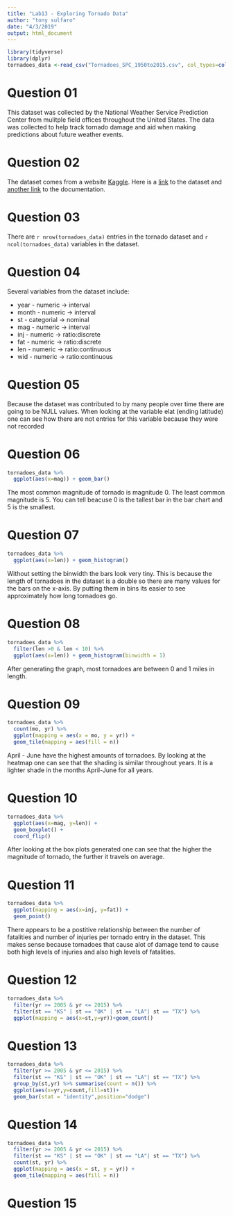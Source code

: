 ```yaml
---
title: "Lab13 - Exploring Tornado Data"
author: "tony sulfaro"
date: "4/3/2019"
output: html_document
---
```


```r
library(tidyverse)
library(dplyr)
tornadoes_data <-read_csv("Tornadoes_SPC_1950to2015.csv", col_types=cols(loss=col_double(), closs=col_double(),date=col_date("%m/%d/%Y"),mag=col_character(),stf=col_character()))
```

# Question 01

This dataset was collected by the National Weather Service Prediction Center from mulitple field offices throughout the United States. The data was collected to help track tornado damage and aid when making predictions about future weather events.

# Question 02

The dataset comes from a website [Kaggle](https://www.kaggle.com). Here is a [link](https://www.kaggle.com/jtennis/spctornado/version/3) to the dataset and [another link](http://www.spc.noaa.gov/wcm/data/SPC_severe_database_description.pdf) to the documentation.

# Question 03

There are `r nrow(tornadoes_data)` entries in the tornado dataset and `r ncol(tornadoes_data)` variables in the dataset.

# Question 04

Several variables from the dataset include:

* year - numeric -> interval
* month - numeric -> interval
* st - categorial -> nominal
* mag - numeric -> interval
* inj - numeric -> ratio:discrete
* fat - numeric -> ratio:discrete
* len - numeric -> ratio:continuous
* wid - numeric -> ratio:continuous

# Question 05

Because the dataset was contributed to by many people over time there are going to be NULL values. When looking at the variable elat (ending latitude) one can see how there are not entries for this variable because they were not recorded

# Question 06

```r
tornadoes_data %>%
  ggplot(aes(x=mag)) + geom_bar()
```

The most common magnitude of tornado is magnitude 0. The least common magnitude is 5. You can tell beacuse 0 is the tallest bar in the bar chart and 5 is the smallest.

# Question 07

```r
tornadoes_data %>%
  ggplot(aes(x=len)) + geom_histogram()
```

Without setting the binwidth the bars look very tiny. This is because the length of tornadoes in the dataset is a double so there are many values for the bars on the x-axis. By putting them in bins its easier to see approximately how long tornadoes go.

# Question 08

```r
tornadoes_data %>%
  filter(len >0 & len < 10) %>%
  ggplot(aes(x=len)) + geom_histogram(binwidth = 1)
```
After generating the graph, most tornadoes are between 0 and 1 miles in length.

# Question 09

```r
tornadoes_data %>%
  count(mo, yr) %>%
  ggplot(mapping = aes(x = mo, y = yr)) +
  geom_tile(mapping = aes(fill = n))
```
April - June have the highest amounts of tornadoes. By looking at the heatmap one can see that the shading is similar throughout years. It is a lighter shade in the months April-June for all years.

# Question 10

```r
tornadoes_data %>%
  ggplot(aes(x=mag, y=len)) +
  geom_boxplot() +
  coord_flip()
```
After looking at the box plots generated one can see that the higher the magnitude of tornado, the further it travels on average.

# Question 11

```r
tornadoes_data %>%
  ggplot(mapping = aes(x=inj, y=fat)) +
  geom_point()
```

There appears to be a postitive relationship between the number of fatalities and number of injuries per tornado entry in the dataset. This makes sense because tornadoes that cause alot of damage tend to cause both high levels of injuries and also high levels of fatalities.

# Question 12

```r
tornadoes_data %>%
  filter(yr >= 2005 & yr <= 2015) %>%
  filter(st == "KS" | st == "OK" | st == "LA"| st == "TX") %>%
  ggplot(mapping = aes(x=st,y=yr))+geom_count()
```

# Question 13

```r
tornadoes_data %>%
  filter(yr >= 2005 & yr <= 2015) %>%
  filter(st == "KS" | st == "OK" | st == "LA"| st == "TX") %>%
  group_by(st,yr) %>% summarise(count = n()) %>%
  ggplot(aes(x=yr,y=count,fill=st))+
  geom_bar(stat = "identity",position="dodge")
```

# Question 14

```r
tornadoes_data %>%
  filter(yr >= 2005 & yr <= 2015) %>%
  filter(st == "KS" | st == "OK" | st == "LA"| st == "TX") %>%
  count(st, yr) %>%
  ggplot(mapping = aes(x = st, y = yr)) +
  geom_tile(mapping = aes(fill = n))
```

# Question 15


